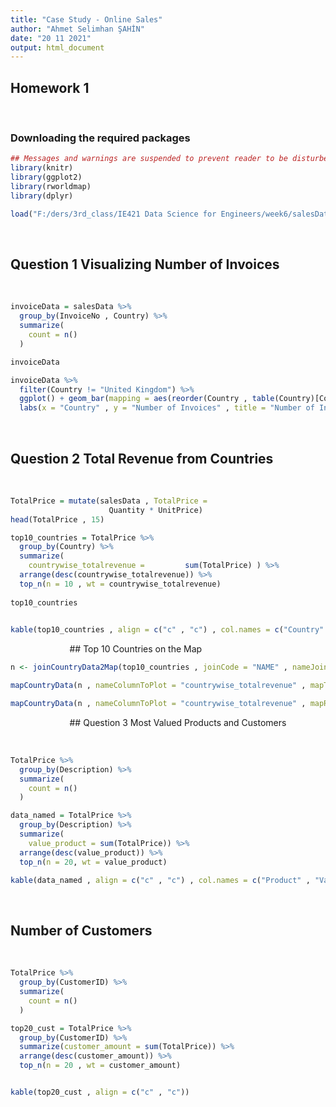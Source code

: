---
title: "Case Study - Online Sales"
author: "Ahmet Selimhan ŞAHİN"
date: "20 11 2021"
output: html_document
---

## Homework 1
&nbsp;
&nbsp;
&nbsp;
&nbsp;

     
        
### Downloading the required packages

```{r , warning=FALSE , message=FALSE}
## Messages and warnings are suspended to prevent reader to be disturbed
library(knitr)
library(ggplot2)
library(rworldmap)
library(dplyr)


```

   
    
    
    
```{r , warning=FALSE , message=FALSE}
load("F:/ders/3rd_class/IE421 Data Science for Engineers/week6/salesData.Rdata")
```
&nbsp;
&nbsp;
&nbsp;
&nbsp;
&nbsp;
&nbsp;
&nbsp;
&nbsp;
&nbsp;
&nbsp;
&nbsp;
&nbsp;
                     
                     
                           

## Question 1 Visualizing Number of Invoices
&nbsp;
&nbsp;
&nbsp;
&nbsp;
&nbsp;
&nbsp;
                        
                        

```{r , warning=FALSE , message=FALSE}
invoiceData = salesData %>%
  group_by(InvoiceNo , Country) %>%
  summarize(
    count = n()
  )

invoiceData
```





```{r , warning=FALSE , message=FALSE}
invoiceData %>%
  filter(Country != "United Kingdom") %>%
  ggplot() + geom_bar(mapping = aes(reorder(Country , table(Country)[Country])) , fill = "steelblue") + 
  labs(x = "Country" , y = "Number of Invoices" , title = "Number of Invoices from non-UK Orders") + coord_flip()


```

&nbsp;
&nbsp;
&nbsp;
&nbsp;
&nbsp;
&nbsp;
&nbsp;
&nbsp;
&nbsp;
&nbsp;
&nbsp;
&nbsp;
&nbsp;
&nbsp;
&nbsp;

## Question 2 Total Revenue from Countries

&nbsp;
&nbsp;
&nbsp;
&nbsp;
&nbsp;
&nbsp;
```{r , warning=FALSE , message=FALSE}
TotalPrice = mutate(salesData , TotalPrice = 
                      Quantity * UnitPrice)
head(TotalPrice , 15)

```



```{r , warning=FALSE , message=FALSE}
top10_countries = TotalPrice %>%
  group_by(Country) %>%
  summarize(
    countrywise_totalrevenue =         sum(TotalPrice) ) %>%
  arrange(desc(countrywise_totalrevenue)) %>%
  top_n(n = 10 , wt = countrywise_totalrevenue)
   
top10_countries  
  

```




```{r , warning=FALSE , message=FALSE}
kable(top10_countries , align = c("c" , "c") , col.names = c("Country" , "Total Revenue") , caption = "Top 10"  )


```

&nbsp;
&nbsp;
&nbsp;
&nbsp;
&nbsp;
&nbsp;
&nbsp;
&nbsp;
&nbsp;
&nbsp;
&nbsp;
&nbsp;
## Top 10 Countries on the Map
&nbsp;
&nbsp;
&nbsp;
&nbsp;
&nbsp;
&nbsp;
```{r , warning=FALSE , message=FALSE}
n <- joinCountryData2Map(top10_countries , joinCode = "NAME" , nameJoinColumn = "Country")
```

```{r , warning=FALSE , message=FALSE}
mapCountryData(n , nameColumnToPlot = "countrywise_totalrevenue" , mapTitle = "Top 10 Countries Based on total revenue")


```


```{r , warning=FALSE , message=FALSE}
mapCountryData(n , nameColumnToPlot = "countrywise_totalrevenue" , mapRegion = "Europe" , mapTitle = "top European ")


```

&nbsp;
&nbsp;
&nbsp;
&nbsp;
&nbsp;
&nbsp;
&nbsp;
&nbsp;
&nbsp;
&nbsp;
&nbsp;
&nbsp;
## Question 3  Most Valued Products and Customers

&nbsp;
&nbsp;
&nbsp;
&nbsp;
&nbsp;
&nbsp;
&nbsp;
&nbsp;
&nbsp;
```{r , warning=FALSE , message=FALSE}
TotalPrice %>%
  group_by(Description) %>%
  summarize(
    count = n()
  )


```









```{r , warning=FALSE , message=FALSE}
data_named = TotalPrice %>%
  group_by(Description) %>%
  summarize(
    value_product = sum(TotalPrice)) %>%
  arrange(desc(value_product)) %>%
  top_n(n = 20, wt = value_product)

kable(data_named , align = c("c" , "c") , col.names = c("Product" , "Value") , caption = "Top 20")


```
&nbsp;
&nbsp;
&nbsp;
&nbsp;
&nbsp;
&nbsp;
&nbsp;
&nbsp;
&nbsp;
&nbsp;
&nbsp;
&nbsp;

## Number of Customers

&nbsp;
&nbsp;
&nbsp;
&nbsp;
&nbsp;
&nbsp;
```{r , warning=FALSE , message=FALSE}
TotalPrice %>%
  group_by(CustomerID) %>%
  summarize(
    count = n()
  )


```















```{r , warning=FALSE , message=FALSE}
top20_cust = TotalPrice %>%
  group_by(CustomerID) %>%
  summarize(customer_amount = sum(TotalPrice)) %>%
  arrange(desc(customer_amount)) %>%
  top_n(n = 20 , wt = customer_amount)


kable(top20_cust , align = c("c" , "c"))



```




















